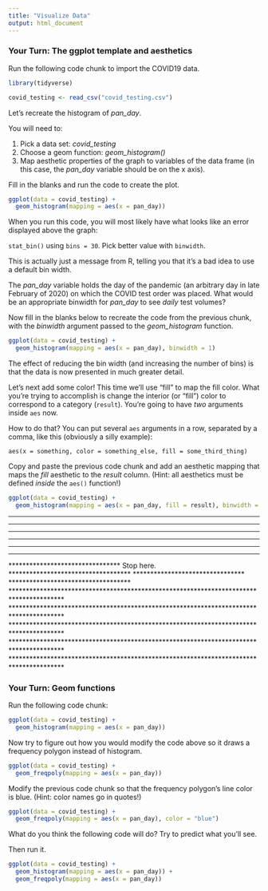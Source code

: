 ```yaml
---
title: "Visualize Data"
output: html_document
---
```


### Your Turn: The ggplot template and aesthetics

Run the following code chunk to import the COVID19 data.

```r
library(tidyverse)

covid_testing <- read_csv("covid_testing.csv")
```



Let's recreate the histogram of *pan_day*.

You will need to:

1. Pick a data set: *covid_testing*
2. Choose a geom function: *geom_histogram()*
3. Map aesthetic properties of the graph to variables of the data frame (in this case, the *pan_day* variable should be on the x axis).

Fill in the blanks and run the code to create the plot.

```r
ggplot(data = covid_testing) +
  geom_histogram(mapping = aes(x = pan_day))
```




When you run this code, you will most likely have what looks like an error displayed above the graph:

  `stat_bin()` using `bins = 30`. Pick better value with `binwidth`.

This is actually just a message from R, telling you that it's a bad idea to use a default bin width.

The *pan_day* variable holds the day of the pandemic (an arbitrary day in late February of 2020) on which the COVID test order was placed. What would be an appropriate binwidth for *pan_day* to see *daily* test volumes?

Now fill in the blanks below to recreate the code from the previous chunk, with the *binwidth* argument passed to the *geom_histogram* function.

```r
ggplot(data = covid_testing) +
  geom_histogram(mapping = aes(x = pan_day), binwidth = 1)
```




The effect of reducing the bin width (and increasing the number of bins) is that the data is now presented in much greater detail.

Let's next add some color!  This time we'll use "fill" to map the fill color.  What you're trying to accomplish is change the interior (or "fill") color to correspond to a category (`result`).  You're going to have *two* arguments inside `aes` now.

How to do that? You can put several `aes` arguments in a row, separated by a comma, like this (obviously a silly example):

`aes(x = something, color = something_else, fill = some_third_thing)`

Copy and paste the previous code chunk and add an aesthetic mapping that maps the *fill* aesthetic to the *result* column. (Hint: all aesthetics must be defined *inside* the `aes()` function!)

```r
ggplot(data = covid_testing) +
  geom_histogram(mapping = aes(x = pan_day, fill = result), binwidth = 1)
```







***************************************************************************************
***************************************************************************************
***************************************************************************************
***************************************************************************************
***************************************************************************************
********************************                    ***********************************
********************************     Stop here.     ***********************************
********************************                    ***********************************
***************************************************************************************
***************************************************************************************
***************************************************************************************
***************************************************************************************
***************************************************************************************






### Your Turn: Geom functions

Run the following code chunk:

```r
ggplot(data = covid_testing) +
  geom_histogram(mapping = aes(x = pan_day))
```


Now try to figure out how you would modify the code above so it draws a frequency polygon instead of histogram.

```r
ggplot(data = covid_testing) +
  geom_freqpoly(mapping = aes(x = pan_day))
```




Modify the previous code chunk so that the frequency polygon's line color is blue. (Hint: color names go in quotes!)

```r
ggplot(data = covid_testing) +
  geom_freqpoly(mapping = aes(x = pan_day), color = "blue")
```







What do you think the following code will do? Try to predict what you'll see.

Then run it.

```r
ggplot(data = covid_testing) +
  geom_histogram(mapping = aes(x = pan_day)) +
  geom_freqpoly(mapping = aes(x = pan_day))
```
